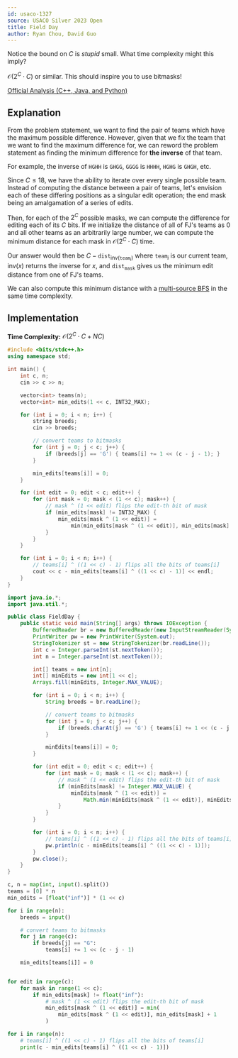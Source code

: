 ```yaml
---
id: usaco-1327
source: USACO Silver 2023 Open
title: Field Day
author: Ryan Chou, David Guo
---
```


<Spoiler title="Hint 1">

Notice the bound on $C$ is *stupid* small.
What time complexity might this imply?

</Spoiler>

<Spoiler title="Answer to Hint 1">

$\mathcal{O}(2^C \cdot C)$ or similar.
This should inspire you to use bitmasks!

</Spoiler>

<Spoiler title="Solution">

[Official Analysis (C++, Java, and Python)](http://www.usaco.org/current/data/sol_prob2_silver_open23.html)

## Explanation

From the problem statement, we want to find the pair of teams which have the maximum possible difference. However, given that
we fix the team that we want to find the maximum difference for, we can reword the problem statement as finding the minimum difference
for **the inverse** of that team.

For example, the inverse of `HGHH` is `GHGG`, `GGGG` is `HHHH`, `HGHG` is `GHGH`, etc.

Since $C \leq 18$, we have the ability to iterate over every single possible team. Instead of computing the distance between a pair of teams,
let's envision each of these differing positions as a singular edit operation; the end mask being an amalgamation of a series of edits.

Then, for each of the $2^C$ possible masks, we can compute the difference for editing each of its $C$ bits. If we initialize the distance
of all of FJ's teams as $0$ and all other teams as an arbitrarily large number, we can compute the minimum distance for each mask in
$\mathcal{O}(2^C \cdot C)$ time.

Our answer would then be $C - \texttt{dist}_{\text{inv}(\texttt{team}_i)}$ where $\texttt{team}_i$ is our current team,
$\text{inv}(x)$ returns the inverse for $x$, and $\texttt{dist}_{\texttt{mask}}$ gives us the minimum edit distance from one of FJ's teams.

We can also compute this minimum distance with a [multi-source BFS](/silver/graph-traversal) in the same time complexity.

## Implementation

**Time Complexity:** $\mathcal{O}(2^C \cdot C + NC)$

<LanguageSection>
<CPPSection>

```cpp
#include <bits/stdc++.h>
using namespace std;

int main() {
	int c, n;
	cin >> c >> n;

	vector<int> teams(n);
	vector<int> min_edits(1 << c, INT32_MAX);

	for (int i = 0; i < n; i++) {
		string breeds;
		cin >> breeds;

		// convert teams to bitmasks
		for (int j = 0; j < c; j++) {
			if (breeds[j] == 'G') { teams[i] += 1 << (c - j - 1); }
		}

		min_edits[teams[i]] = 0;
	}

	for (int edit = 0; edit < c; edit++) {
		for (int mask = 0; mask < (1 << c); mask++) {
			// mask ^ (1 << edit) flips the edit-th bit of mask
			if (min_edits[mask] != INT32_MAX) {
				min_edits[mask ^ (1 << edit)] =
				    min(min_edits[mask ^ (1 << edit)], min_edits[mask] + 1);
			}
		}
	}

	for (int i = 0; i < n; i++) {
		// teams[i] ^ ((1 << c) - 1) flips all the bits of teams[i]
		cout << c - min_edits[teams[i] ^ ((1 << c) - 1)] << endl;
	}
}
```

</CPPSection>
<JavaSection>

```java
import java.io.*;
import java.util.*;

public class FieldDay {
    public static void main(String[] args) throws IOException {
        BufferedReader br = new BufferedReader(new InputStreamReader(System.in));
        PrintWriter pw = new PrintWriter(System.out);
        StringTokenizer st = new StringTokenizer(br.readLine());
        int c = Integer.parseInt(st.nextToken());
        int n = Integer.parseInt(st.nextToken());

        int[] teams = new int[n];
        int[] minEdits = new int[1 << c];
        Arrays.fill(minEdits, Integer.MAX_VALUE);

        for (int i = 0; i < n; i++) {
            String breeds = br.readLine();

            // convert teams to bitmasks
            for (int j = 0; j < c; j++) {
                if (breeds.charAt(j) == 'G') { teams[i] += 1 << (c - j - 1); }
            }

            minEdits[teams[i]] = 0;
        }

        for (int edit = 0; edit < c; edit++) {
            for (int mask = 0; mask < (1 << c); mask++) {
                // mask ^ (1 << edit) flips the edit-th bit of mask
                if (minEdits[mask] != Integer.MAX_VALUE) {
                    minEdits[mask ^ (1 << edit)] =
                        Math.min(minEdits[mask ^ (1 << edit)], minEdits[mask] + 1);
                }
            }
        }

        for (int i = 0; i < n; i++) {
            // teams[i] ^ ((1 << c) - 1) flips all the bits of teams[i]
            pw.println(c - minEdits[teams[i] ^ ((1 << c) - 1)]);
        }
        pw.close();
    }
}
```

</JavaSection>
<PySection>

```py
c, n = map(int, input().split())
teams = [0] * n
min_edits = [float("inf")] * (1 << c)

for i in range(n):
	breeds = input()

	# convert teams to bitmasks
	for j in range(c):
		if breeds[j] == "G":
			teams[i] += 1 << (c - j - 1)

	min_edits[teams[i]] = 0


for edit in range(c):
	for mask in range(1 << c):
		if min_edits[mask] != float("inf"):
			# mask ^ (1 << edit) flips the edit-th bit of mask
			min_edits[mask ^ (1 << edit)] = min(
				min_edits[mask ^ (1 << edit)], min_edits[mask] + 1
			)

for i in range(n):
	# teams[i] ^ ((1 << c) - 1) flips all the bits of teams[i]
	print(c - min_edits[teams[i] ^ ((1 << c) - 1)])
```

</PySection>
</LanguageSection>
</Spoiler>
